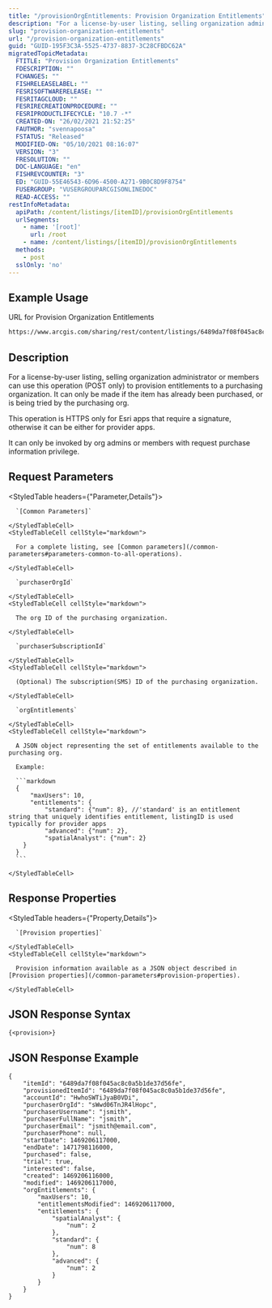```yaml
---
title: "/provisionOrgEntitlements: Provision Organization Entitlements"
description: "For a license-by-user listing, selling organization administrator or members can use this operation (POST only) to provision entitlements to a purchasing organization."
slug: "provision-organization-entitlements"
url: "/provision-organization-entitlements"
guid: "GUID-195F3C3A-5525-4737-8837-3C28CFBDC62A"
migratedTopicMetadata:
  FTITLE: "Provision Organization Entitlements"
  FDESCRIPTION: ""
  FCHANGES: ""
  FISHRELEASELABEL: ""
  FESRISOFTWARERELEASE: ""
  FESRITAGCLOUD: ""
  FESRIRECREATIONPROCEDURE: ""
  FESRIPRODUCTLIFECYCLE: "10.7 -*"
  CREATED-ON: "26/02/2021 21:52:25"
  FAUTHOR: "svennapoosa"
  FSTATUS: "Released"
  MODIFIED-ON: "05/10/2021 08:16:07"
  VERSION: "3"
  FRESOLUTION: ""
  DOC-LANGUAGE: "en"
  FISHREVCOUNTER: "3"
  ED: "GUID-55E46543-6D96-4500-A271-9B0C8D9F8754"
  FUSERGROUP: "VUSERGROUPARCGISONLINEDOC"
  READ-ACCESS: ""
restInfoMetadata:
  apiPath: /content/listings/[itemID]/provisionOrgEntitlements
  urlSegments:
    - name: '[root]'
      url: /root
    - name: /content/listings/[itemID]/provisionOrgEntitlements
  methods:
    - post
  sslOnly: 'no'
---
```


## Example Usage

URL for Provision Organization Entitlements

```markdown
https://www.arcgis.com/sharing/rest/content/listings/6489da7f08f045ac8c0a5b1de37d56fe/provisionOrgEntitlements
``` 

## Description

For a license-by-user listing, selling organization administrator or members can use this operation (POST only) to provision entitlements to a purchasing organization. It can only be made if the item has already been purchased, or is being tried by the purchasing org.

This operation is HTTPS only for Esri apps that require a signature, otherwise it can be either for provider apps.

It can only be invoked by org admins or members with request purchase information privilege.

## Request Parameters 

<StyledTable headers={"Parameter,Details"}>
  <StyledTableRow>
    <StyledTableCell cellStyle="markdown">

      `[Common Parameters]` 

    </StyledTableCell>
    <StyledTableCell cellStyle="markdown">

      For a complete listing, see [Common parameters](/common-parameters#parameters-common-to-all-operations).

    </StyledTableCell>
  </StyledTableRow>
  <StyledTableRow>
    <StyledTableCell cellStyle="markdown">

      `purchaserOrgId` 

    </StyledTableCell>
    <StyledTableCell cellStyle="markdown">

      The org ID of the purchasing organization.

    </StyledTableCell>
  </StyledTableRow>
  <StyledTableRow>
    <StyledTableCell cellStyle="markdown">

      `purchaserSubscriptionId` 

    </StyledTableCell>
    <StyledTableCell cellStyle="markdown">

      (Optional) The subscription(SMS) ID of the purchasing organization.

    </StyledTableCell>
  </StyledTableRow>
  <StyledTableRow>
    <StyledTableCell cellStyle="markdown">

      `orgEntitlements` 

    </StyledTableCell>
    <StyledTableCell cellStyle="markdown">

      A JSON object representing the set of entitlements available to the purchasing org.

      Example: 

      ```markdown
      {
          "maxUsers": 10,
          "entitlements": {
              "standard": {"num": 8}, //'standard' is an entitlement string that uniquely identifies entitlement, listingID is used typically for provider apps
              "advanced": {"num": 2},
              "spatialAnalyst": {"num": 2}
        }
      }
      ``` 

    </StyledTableCell>
  </StyledTableRow>
</StyledTable>

## Response Properties

<StyledTable headers={"Property,Details"}>
  <StyledTableRow>
    <StyledTableCell cellStyle="markdown">

      `[Provision properties]` 

    </StyledTableCell>
    <StyledTableCell cellStyle="markdown">

      Provision information available as a JSON object described in [Provision properties](/common-parameters#provision-properties).

    </StyledTableCell>
  </StyledTableRow>
</StyledTable>

## JSON Response Syntax

```other
{<provision>}
```

## JSON Response Example

```other
{
    "itemId": "6489da7f08f045ac8c0a5b1de37d56fe",
    "provisionedItemId": "6489da7f08f045ac8c0a5b1de37d56fe",
    "accountId": "HwhoSWTiJyaB0VDi",
    "purchaserOrgId": "sWwd06TnJR4lHopc",
    "purchaserUsername": "jsmith",
    "purchaserFullName": "jsmith",
    "purchaserEmail": "jsmith@email.com",
    "purchaserPhone": null,
    "startDate": 1469206117000,
    "endDate": 1471798116000,
    "purchased": false,
    "trial": true,
    "interested": false,
    "created": 1469206116000,
    "modified": 1469206117000,
    "orgEntitlements": {
        "maxUsers": 10,
        "entitlementsModified": 1469206117000,
        "entitlements": {
            "spatialAnalyst": {
                "num": 2
            },
            "standard": {
                "num": 8
            },
            "advanced": {
                "num": 2
            }
        }
    }
}
```

 
